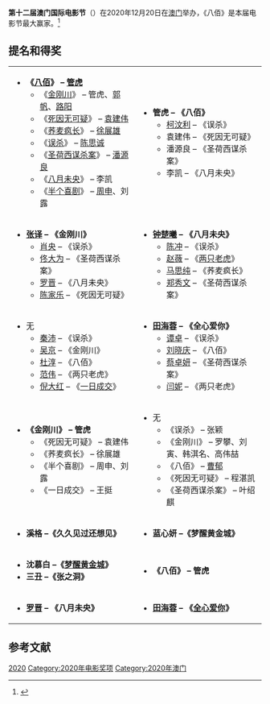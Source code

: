 '''第十二届澳门国际电影节'''（{{lang-en|'''12th Macau International Movie Festival'''}}）在2020年12月20日在[[澳门|澳门]]举办，《八佰》是本届电影节最大赢家。<ref>{{cite news|author1=杜恩湖|url=http://ent.ifeng.com/c/82cRwKq1mkV |title=澳门国际电影节 张译钟楚曦分获最佳男女演员大奖 |work=凤凰网 |date=2020-12-30 |access-date=2021-01-06}}</ref>

==提名和得奖==
{| class=wikitable
|-
| valign="top" width="50%"|
{{Award category|#eedd82|[[金莲花奖最佳影片|最佳影片]]}}
*'''《[[八佰|八佰]]》 – [[管虎|管虎]]''' 
**《[[金刚川_(电影)|金刚川]]》 – 管虎、[[郭帆|郭帆]]、[[路阳|路阳]]
**《[[死因无可疑|死因无可疑]]》 – [[袁建伟|袁建伟]]
**《[[荞麦疯长|荞麦疯长]]》 – [[徐展雄|徐展雄]]
**《[[误杀_(电影)|误杀]]》 – [[陈思诚|陈思诚]]
**《[[圣荷西谋杀案|圣荷西谋杀案]]》 – [[潘源良|潘源良]]
**《[[八月未央|八月未央]]》 – 李凯
**《[[半个喜剧|半个喜剧]]》 – [[周申|周申]]、刘露

| valign="top" width="50%"|

{{Award category|#eedd82|[[金莲花奖最佳导演|最佳导演]]}}
*'''管虎 – 《八佰》''' 
**[[柯汶利|柯汶利]] – 《误杀》
**袁建伟 – 《死因无可疑》
**潘源良 – 《圣荷西谋杀案》
**李凯 – 《八月未央》

|-
| valign="top" width="50%"|

{{Award category|#eedd82|[[金莲花奖最佳男主角|最佳男主角]]}}
*'''[[张译|张译]] – 《金刚川》'''
**[[肖央|肖央]] – 《误杀》
**[[佟大为|佟大为]] – 《圣荷西谋杀案》
**[[罗晋|罗晋]] – 《八月未央》
**[[陈家乐|陈家乐]] – 《死因无可疑》

| valign="top" width="50%"|

{{Award category|#eedd82|[[金莲花奖最佳女主角|最佳女主角]]}}
* '''[[钟楚曦|钟楚曦]] – 《八月未央》'''
**[[陈冲_(演员)|陈冲]] – 《误杀》
**[[赵薇|赵薇]] – 《[[两只老虎_(2019年电影)|两只老虎]]》
**[[马思纯|马思纯]] – 《荞麦疯长》
**[[郑秀文|郑秀文]] – 《圣荷西谋杀案》

|-
| valign="top" width="50%"|

{{Award category|#eedd82|[[金莲花奖最佳男配角|最佳男配角]]}}
* 无
**[[秦沛|秦沛]] – 《误杀》
**[[吳京_(演員)|吴京]] – 《金刚川》
**[[杜淳|杜淳]] – 《八佰》
**[[范伟|范伟]] – 《两只老虎》
**[[倪大红|倪大红]] – 《[[一日成交|一日成交]]》

| valign="top" width="50%"|
{{Award category|#eedd82|[[金莲花奖最佳女配角|最佳女配角]]}}

* '''[[田海蓉|田海蓉]] – 《全心爱你》'''
**[[谭卓|谭卓]] – 《误杀》 
**[[刘晓庆|刘晓庆]] – 《八佰》
**[[蔡卓妍|蔡卓妍]] – 《圣荷西谋杀案》
**[[闫妮|闫妮]] – 《两只老虎》

|-
| valign="top" width="50%"|

{{Award category|#eedd82|[[金莲花奖最佳编剧|最佳编剧]]}}
* '''《金刚川》 – 管虎''' 
**《死因无可疑》 – 袁建伟
**《荞麦疯长》 – 徐展雄
**《半个喜剧》 – 周申、刘露
**《一日成交》 – 王挺 

| valign="top" width="50%"|

{{Award category|#eedd82|[[金莲花奖最佳摄影|最佳摄影]]}}
*无
**《误杀》 – 张颖
**《金刚川》 – 罗攀、刘寅、韩淇名、高伟喆
**《八佰》 – [[曹郁|曹郁]]
**《死因无可疑》 – 程湛凯
**《圣荷西谋杀案》 – 叶绍麒

|-
| valign="top" width="50%"|

{{Award category|#eedd82|[[金莲花奖最佳新人|最佳新人]]}}
*'''溪格 –《久久见过还想见》'''

| valign="top" width="50%"|

{{Award category|#eedd82|优秀女演员奖}}
*'''蓝心妍 –《梦醒黄金城》'''

|-
| valign="top" width="50%"|

{{Award category|#eedd82|新锐导演奖}}
*'''沈慕白 –《[[梦醒黄金城|梦醒黄金城]]》'''
*'''三丑 –《张之洞》'''
| valign="top" width="50%"|

{{Award category|#eedd82|网络票选最受欢影片大奖}}
*'''《八佰》 – 管虎''' 

|-
| valign="top" width="50%"|

{{Award category|#eedd82|网络票选最受欢迎男演员奖}}
*'''[[罗晋|罗晋]] – 《八月未央》''' 

| valign="top" width="50%"|

{{Award category|#eedd82|网络票选最受欢迎女演员奖}}
*'''[[田海蓉|田海蓉]] – 《[[全心爱你|全心爱你]]》''' 
|}

==参考文献==
{{reflist}}

{{澳门国际电影节金莲花奖奖项}}

[[Category:金莲花奖|2020]]
[[Category:2020年电影奖项|Category:2020年电影奖项]]
[[Category:2020年澳门|Category:2020年澳门]]
